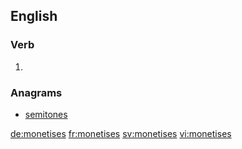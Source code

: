 ==English==

===Verb===
{{head|en|verb form}}

# {{en-third-person singular of|monetise}}

===Anagrams===
* [[semitones#English|semitones]]

[[de:monetises]]
[[fr:monetises]]
[[sv:monetises]]
[[vi:monetises]]